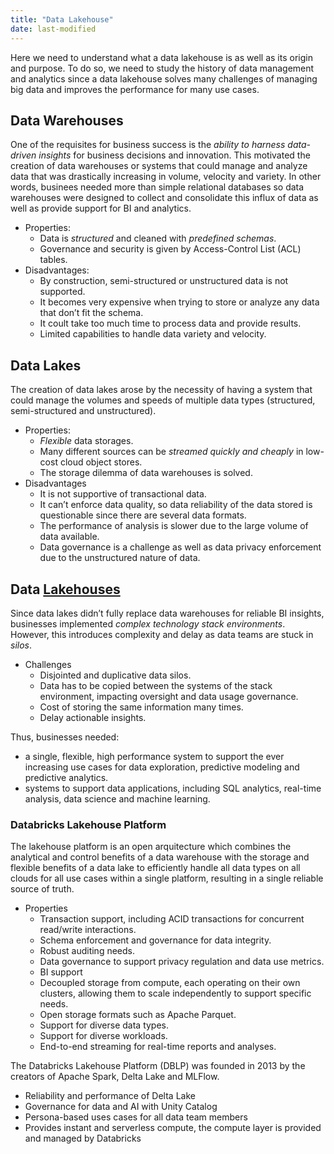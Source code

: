 ```yaml
---
title: "Data Lakehouse"
date: last-modified
---
```


Here we need to understand what a data lakehouse is as well as its origin and purpose. To do so, we need to study the history of data management and analytics since a data lakehouse solves many challenges of managing big data and improves the performance for many use cases.

## Data Warehouses

One of the requisites for business success is the _ability to harness data-driven insights_ for business decisions and innovation. This motivated the creation of data warehouses or systems that could manage and analyze data that was drastically increasing in volume, velocity and variety. In other words, businees needed more than simple relational databases so data warehouses were designed to collect and consolidate this influx of data as well as provide support for BI and analytics.

- Properties:
  - Data is _structured_ and cleaned with _predefined schemas_.
  - Governance and security is given by Access-Control List (ACL) tables.

- Disadvantages:
  - By construction, semi-structured or unstructured data is not supported.
  - It becomes very expensive when trying to store or analyze any data that don't fit the schema.
  - It coult take too much time to process data and provide results.
  - Limited capabilities to handle data variety and velocity.

## Data Lakes

The creation of data lakes arose by the necessity of having a system that could manage the volumes and speeds of multiple data types (structured, semi-structured and unstructured).

- Properties:
  - _Flexible_ data storages.
  - Many different sources can be _streamed quickly and cheaply_ in low-cost cloud object stores.
  - The storage dilemma of data warehouses is solved.

- Disadvantages
  - It is not supportive of transactional data.
  - It can't enforce data quality, so data reliability of the data stored is questionable since there are several data formats.
  - The performance of analysis is slower due to the large volume of data available.
  - Data governance is a challenge as well as data privacy enforcement due to the unstructured nature of data.

## Data [Lakehouses](https://www.databricks.com/research/lakehouse-a-new-generation-of-open-platforms-that-unify-data-warehousing-and-advanced-analytics)

Since data lakes didn't fully replace data warehouses for reliable BI insights, businesses implemented _complex technology stack environments_. However, this introduces complexity and delay as data teams are stuck in _silos_.

- Challenges
  - Disjointed and duplicative data silos.
  - Data has to be copied between the systems of the stack environment, impacting oversight and data usage governance.
  - Cost of storing the same information many times.
  - Delay actionable insights.

Thus, businesses needed:

- a single, flexible, high performance system to support the ever increasing use cases for data exploration, predictive modeling and predictive analytics.
- systems to support data applications, including SQL analytics, real-time analysis, data science and machine learning.

### Databricks Lakehouse Platform

The lakehouse platform is an open arquitecture which combines the analytical and control benefits of a data warehouse with the storage and flexible benefits of a data lake to efficiently handle all data types on all clouds for all use cases within a single platform, resulting in a single reliable source of truth.

- Properties
  - Transaction support, including ACID transactions for concurrent read/write interactions.
  - Schema enforcement and governance for data integrity.
  - Robust auditing needs.
  - Data governance to support privacy regulation and data use metrics.
  - BI support
  - Decoupled storage from compute, each operating on their own clusters, allowing them to scale independently to support specific needs.
  - Open storage formats such as Apache Parquet.
  - Support for diverse data types.
  - Support for diverse workloads.
  - End-to-end streaming for real-time reports and analyses.

The Databricks Lakehouse Platform (DBLP) was founded in 2013 by the creators of Apache Spark, Delta Lake and MLFlow.

- Reliability and performance of Delta Lake
- Governance for data and AI with Unity Catalog
- Persona-based uses cases for all data team members
- Provides instant and serverless compute, the compute layer is provided and managed by Databricks